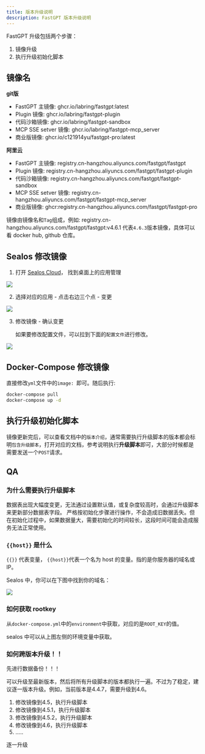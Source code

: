 ```yaml
---
title: 版本升级说明
description: FastGPT 版本升级说明
---
```


FastGPT 升级包括两个步骤：

1. 镜像升级
2. 执行升级初始化脚本

## 镜像名

**git版**

- FastGPT 主镜像: ghcr.io/labring/fastgpt:latest
- Plugin 镜像: ghcr.io/labring/fastgpt-plugin
- 代码沙箱镜像: ghcr.io/labring/fastgpt-sandbox
- MCP SSE setver 镜像: ghcr.io/labring/fastgpt-mcp_server
- 商业版镜像: ghcr.io/c121914yu/fastgpt-pro:latest

**阿里云**

- FastGPT 主镜像: registry.cn-hangzhou.aliyuncs.com/fastgpt/fastgpt
- Plugin 镜像: registry.cn-hangzhou.aliyuncs.com/fastgpt/fastgpt-plugin
- 代码沙箱镜像: registry.cn-hangzhou.aliyuncs.com/fastgpt/fastgpt-sandbox
- MCP SSE setver 镜像: registry.cn-hangzhou.aliyuncs.com/fastgpt/fastgpt-mcp_server
- 商业版镜像: ghcr:registry.cn-hangzhou.aliyuncs.com/fastgpt/fastgpt-pro

镜像由镜像名和`Tag`组成，例如: registry.cn-hangzhou.aliyuncs.com/fastgpt/fastgpt:v4.6.1 代表`4.6.3`版本镜像，具体可以看 docker hub, github 仓库。

## Sealos 修改镜像

1. 打开 [Sealos Cloud](https://cloud.sealos.io?uid=fnWRt09fZP)， 找到桌面上的应用管理

![](/imgs/updateImageSealos1.jpg)

2. 选择对应的应用 - 点击右边三个点 - 变更

![](/imgs/updateImageSealos2.png)

3. 修改镜像 - 确认变更

   如果要修改配置文件，可以拉到下面的`配置文件`进行修改。

![](/imgs/updateImageSealos3.png)

## Docker-Compose 修改镜像

直接修改`yml`文件中的`image: `即可。随后执行:

```bash
docker-compose pull
docker-compose up -d
```

## 执行升级初始化脚本

镜像更新完后，可以查看文档中的`版本介绍`，通常需要执行升级脚本的版本都会标明`包含升级脚本`，打开对应的文档，参考说明执行**升级脚本**即可，大部分时候都是需要发送一个`POST`请求。

## QA

### 为什么需要执行升级脚本

数据表出现大幅度变更，无法通过设置默认值，或复杂度较高时，会通过升级脚本来更新部分数据表字段。
严格按初始化步骤进行操作，不会造成旧数据丢失。但在初始化过程中，如果数据量大，需要初始化的时间较长，这段时间可能会造成服务无法正常使用。

### `{{host}}` 是什么

`{{}}` 代表变量， `{{host}}`代表一个名为 host 的变量。指的是你服务器的域名或 IP。

Sealos 中，你可以在下图中找到你的域名：

![](/imgs/updateImageSealos4.png)

### 如何获取 rootkey

从`docker-compose.yml`中的`environment`中获取，对应的是`ROOT_KEY`的值。

sealos 中可以从上图左侧的环境变量中获取。

### 如何跨版本升级！！

先进行数据备份！！！

可以升级至最新版本，然后将所有升级脚本的版本都执行一遍。不过为了稳定，建议逐一版本升级。例如，当前版本是4.4.7，需要升级到4.6。

1. 修改镜像到4.5，执行升级脚本
2. 修改镜像到4.5.1，执行升级脚本
3. 修改镜像到4.5.2，执行升级脚本
4. 修改镜像到4.6，执行升级脚本
5. .....

逐一升级
